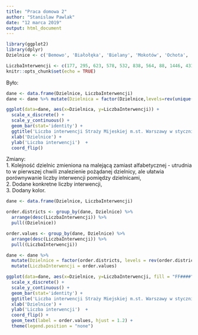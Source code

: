 ```yaml
---
title: "Praca domowa 2"
author: "Stanislaw Pawlak"
date: "12 marca 2019"
output: html_document
---
```


```r
library(ggplot2)
library(dplyr)
Dzielnice <- c('Bemowo', 'Białołęka', 'Bielany', 'Mokotów', 'Ochota', 'Praga-Południe', 'Praga-Północ', 'Rembertów', 'Śródmieście',  'Targówek', 'Ursus', 'Ursynów', 'Wawer', 'Wesoła', 'Wilanów', 'Włochy', 'Wola', 'Żoliborz')

LiczbaInterwencji <- c(177, 295, 623, 578, 532, 838, 564, 88, 1446, 431, 162, 195, 294, 55, 157, 185, 900, 400)
knitr::opts_chunk$set(echo = TRUE)
```
Było:  
```r
dane <- data.frame(Dzielnice, LiczbaInterwencji)
dane <- dane %>% mutate(Dzielnica = factor(Dzielnice,levels=rev(unique(Dzielnice))))

ggplot(data=dane, aes(x=Dzielnica, y=LiczbaInterwencji)) + 
  scale_x_discrete() +
  scale_y_continuous() + 
  geom_bar(stat='identity') + 
  ggtitle('Liczba interwencji Straży Mijeskiej m.st. Warszawy w styczniu 2019 \r\nw podziale na dzielnice') + 
  xlab('Dzielnice') +
  ylab('Liczba interwencji')  +
  coord_flip()
```

Zmiany:  
1. Kolejność dzielnic zmieniona na malejącą zamiast alfabetycznej - utrudnia to w pierwszej chwili znalezienie pożądanej dzielnicy, ale ułatwia porównywanie liczby interwencji pomiędzy dzielnicami,  
2. Dodane konkretne liczby interwencji,  
3. Dodany kolor.  

```r

dane <- data.frame(Dzielnice, LiczbaInterwencji)

order.districts <- group_by(dane, Dzielnice) %>% 
  arrange(desc(LiczbaInterwencji)) %>% 
  pull((Dzielnice))

order.values <- group_by(dane, Dzielnice) %>% 
  arrange(desc(LiczbaInterwencji)) %>% 
  pull((LiczbaInterwencji))

dane <- dane %>% 
  mutate(Dzielnice = factor(order.districts, levels = rev(order.districts))) %>% 
  mutate(LiczbaInterwencji = order.values)

ggplot(data=dane, aes(x=Dzielnice, y=LiczbaInterwencji, fill = "FF####")) + 
  scale_x_discrete() +
  scale_y_continuous() +
  geom_bar(stat='identity') + 
  ggtitle('Liczba interwencji Straży Miejskiej m.st. Warszawy w styczniu 2019 \r\nw podziale na dzielnice') + 
  xlab('Dzielnice') +
  ylab('Liczba interwencji')  +
  coord_flip() + 
  geom_text(label = order.values, hjust = 1.2) +
  theme(legend.position = "none")
```
